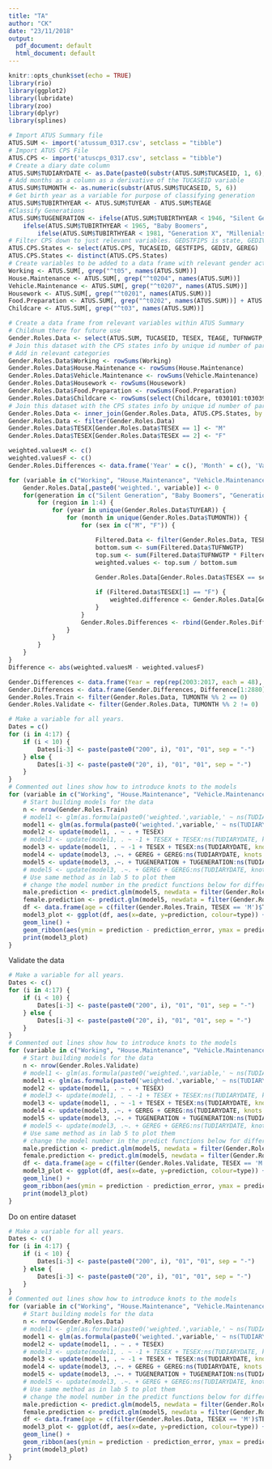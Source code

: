 ```yaml
---
title: "TA"
author: "CK"
date: "23/11/2018"
output:
  pdf_document: default
  html_document: default
---
```


```r
knitr::opts_chunk$set(echo = TRUE)
library(rio)
library(ggplot2)
library(lubridate)
library(zoo)
library(dplyr)
library(splines)
```

```r
# Import ATUS Summary file
ATUS.SUM <- import('atussum_0317.csv', setclass = "tibble")
# Import ATUS CPS File
ATUS.CPS <- import('atuscps_0317.csv', setclass = "tibble")
# Create a diary date column
ATUS.SUM$TUDIARYDATE <- as.Date(paste0(substr(ATUS.SUM$TUCASEID, 1, 6), '01'), "%Y%m%d")
# Add months as a column as a derivative of the TUCASEID variable
ATUS.SUM$TUMONTH <- as.numeric(substr(ATUS.SUM$TUCASEID, 5, 6))
# Get birth year as a variable for purpose of classifying generation
ATUS.SUM$TUBIRTHYEAR <- ATUS.SUM$TUYEAR - ATUS.SUM$TEAGE
#Classify Generations
ATUS.SUM$TUGENERATION <- ifelse(ATUS.SUM$TUBIRTHYEAR < 1946, "Silent Generation", 
    ifelse(ATUS.SUM$TUBIRTHYEAR < 1965, "Baby Boomers",
        ifelse(ATUS.SUM$TUBIRTHYEAR < 1981, "Generation X", "Millenials")))
# Filter CPS down to just relevant variables. GEDSTFIPS is state, GEDIV is division and GEREG is region
ATUS.CPS.States <- select(ATUS.CPS, TUCASEID, GESTFIPS, GEDIV, GEREG)
ATUS.CPS.States <- distinct(ATUS.CPS.States)
# Create variables to be added to a data frame with relevant gender activities 
Working <- ATUS.SUM[, grep("^t05", names(ATUS.SUM))]
House.Maintenance <- ATUS.SUM[, grep("^t0204", names(ATUS.SUM))]
Vehicle.Maintenance <- ATUS.SUM[, grep("^t0207", names(ATUS.SUM))]
Housework <- ATUS.SUM[, grep("^t0201", names(ATUS.SUM))]
Food.Preparation <- ATUS.SUM[, grep("^t0202", names(ATUS.SUM))] + ATUS.SUM$t070101 + ATUS.SUM$t070103
Childcare <- ATUS.SUM[, grep("^t03", names(ATUS.SUM))]
```

```r
# Create a data frame from relevant variables within ATUS Summary
# Childnum there for future use
Gender.Roles.Data <- select(ATUS.SUM, TUCASEID, TESEX, TEAGE, TUFNWGTP, TUYEAR, TRCHILDNUM, TUMONTH, TUDIARYDATE, TUGENERATION)
# Join this dataset with the CPS states info by unique id number of particiapnt
# Add in relevant categories
Gender.Roles.Data$Working <- rowSums(Working)
Gender.Roles.Data$House.Maintenance <- rowSums(House.Maintenance)
Gender.Roles.Data$Vehicle.Maintenance <- rowSums(Vehicle.Maintenance)
Gender.Roles.Data$Housework <- rowSums(Housework)
Gender.Roles.Data$Food.Preparation <- rowSums(Food.Preparation)
Gender.Roles.Data$Childcare <- rowSums(select(Childcare, t030101:t030399))
# Join this dataset with the CPS states info by unique id number of particiapnt
Gender.Roles.Data <- inner_join(Gender.Roles.Data, ATUS.CPS.States, by = 'TUCASEID')
Gender.Roles.Data <- filter(Gender.Roles.Data)
Gender.Roles.Data$TESEX[Gender.Roles.Data$TESEX == 1] <- "M"
Gender.Roles.Data$TESEX[Gender.Roles.Data$TESEX == 2] <- "F"
```

```r
weighted.valuesM <- c()
weighted.valuesF <- c()
Gender.Roles.Differences <- data.frame('Year' = c(), 'Month' = c(), 'Variable' = c(), 'Generation' = c(), 'Region' = c(), 'Difference' = c())

for (variable in c("Working", "House.Maintenance", "Vehicle.Maintenance", "Housework", "Food.Preparation", "Childcare")) {
    Gender.Roles.Data[,paste0('weighted.', variable)] <- 0
    for(generation in c("Silent Generation", "Baby Boomers", "Generation X", "Millenials")) {
        for (region in 1:4) {
            for (year in unique(Gender.Roles.Data$TUYEAR)) {
                for (month in unique(Gender.Roles.Data$TUMONTH)) {
                    for (sex in c("M", "F")) {

                        Filtered.Data <- filter(Gender.Roles.Data, TESEX == sex, TUYEAR == year, TUMONTH == month, GEREG == region, TUGENERATION == generation)
                        bottom.sum <- sum(Filtered.Data$TUFNWGTP)
                        top.sum <- sum(Filtered.Data$TUFNWGTP * Filtered.Data[,variable])
                        weighted.values <- top.sum / bottom.sum
            
                        Gender.Roles.Data[Gender.Roles.Data$TESEX == sex & Gender.Roles.Data$TUYEAR == year & Gender.Roles.Data$TUMONTH == month & Gender.Roles.Data$GEREG == region & Gender.Roles.Data$TUGENERATION == generation, paste0('weighted.', variable)] <- weighted.values

                        if (Filtered.Data$TESEX[1] == "F") {
                            weighted.difference <- Gender.Roles.Data[Gender.Roles.Data$TESEX == 'M' & Gender.Roles.Data$TUYEAR == year & Gender.Roles.Data$TUMONTH == month & Gender.Roles.Data$GEREG == region & Gender.Roles.Data$TUGENERATION == generation, paste0('weighted.', variable)] - weighted.values
                        }
                    }
                    Gender.Roles.Differences <- rbind(Gender.Roles.Differences, data.frame('Year' = year, 'Month' = month, 'Variable' = variable, 'Generation' = generation, 'Region' = region, 'Difference' = weighted.difference))
                }
            }
        }
    }
}
Difference <- abs(weighted.valuesM - weighted.valuesF)
```

```r
Gender.Differences <- data.frame(Year = rep(rep(2003:2017, each = 48), 4), Month = rep(rep(1:12, each = 4), 60), Region = rep(rep(1:4, each = 720), 4), Generation = rep(c("Silent Generation", "Baby Boomers", "Generation X", "Millenials"), 720))
Gender.Differences <- data.frame(Gender.Differences, Difference[1:2880], Difference[2881:5760], Difference[5761:8640], Difference[8641:11520], Difference[11521:14400], Difference[14401:17280])
Gender.Roles.Train <- filter(Gender.Roles.Data, TUMONTH %% 2 == 0)
Gender.Roles.Validate <- filter(Gender.Roles.Data, TUMONTH %% 2 != 0)
```

```r
# Make a variable for all years. 
Dates = c()
for (i in 4:17) {
    if (i < 10) {
        Dates[i-3] <- paste(paste0("200", i), "01", "01", sep = "-")
    } else {
        Dates[i-3] <- paste(paste0("20", i), "01", "01", sep = "-")
    }
}
# Commented out lines show how to introduce knots to the models
for (variable in c("Working", "House.Maintenance", "Vehicle.Maintenance", "Housework", "Food.Preparation", "Childcare")) {
    # Start building models for the data
    n <- nrow(Gender.Roles.Train)
    # model1 <- glm(as.formula(paste0('weighted.',variable,' ~ ns(TUDIARYDATE, knots = (c(as.Date("2006-01-01"), as.Date("2009-01-01"), as.Date("2012-01-01"), as.Date("2015-01-01"))))')), data = Gender.Roles.Train, family = quasi(link = "log", variance = "mu^2"), mustart = rep(10, n))
    model1 <- glm(as.formula(paste0('weighted.',variable,' ~ ns(TUDIARYDATE)')), data = Gender.Roles.Train, family = quasi(link = "log", variance = "mu^2"), mustart = rep(10, n))
    model2 <- update(model1, . ~ . + TESEX)
    # model3 <- update(model1, . ~ -1 + TESEX + TESEX:ns(TUDIARYDATE, knots = (c(as.Date('2006-01-01'), as.Date('2009-01-01'), as.Date('2012-01-01'), as.Date('2015-01-01')))))
    model3 <- update(model1, . ~ -1 + TESEX + TESEX:ns(TUDIARYDATE, knots = c(as.Date(Dates))))
    model4 <- update(model3, .~. + GEREG + GEREG:ns(TUDIARYDATE, knots = c(as.Date(Dates))))
    model5 <- update(model3, .~. + TUGENERATION + TUGENERATION:ns(TUDIARYDATE, knots = c(as.Date(Dates))))
    # model5 <- update(model3, .~. + GEREG + GEREG:ns(TUDIARYDATE, knots = c(as.Date(Dates))))
    # Use same method as in lab 5 to plot them
    # change the model number in the predict functions below for different models
    male.prediction <- predict.glm(model5, newdata = filter(Gender.Roles.Train, TESEX == 'M'), se = TRUE, type = "response")
    female.prediction <- predict.glm(model5, newdata = filter(Gender.Roles.Train, TESEX == 'F'), se = TRUE, type = "response")
    df <- data.frame(age = c(filter(Gender.Roles.Train, TESEX == 'M')$TEAGE, filter(Gender.Roles.Train, TESEX == 'F')$TEAGE), prediction = c(male.prediction$fit, female.prediction$fit), date = c(filter(Gender.Roles.Train, TESEX == 'M')$TUDIARYDATE, filter(Gender.Roles.Train, TESEX == 'F')$TUDIARYDATE), prediction_error = c(1.96*male.prediction$se.fit, 2*female.prediction$se.fit), type = c(filter(Gender.Roles.Train, TESEX == 'M')$TESEX, filter(Gender.Roles.Train, TESEX == 'F')$TESEX), region = c(filter(Gender.Roles.Train, TESEX == 'M')$GEREG, filter(Gender.Roles.Train, TESEX == 'F')$GEREG), generation = c(filter(Gender.Roles.Train, TESEX == "M")$TUGENERATION, filter(Gender.Roles.Train, TESEX == "F")$TUGENERATION))
    model3_plot <- ggplot(df, aes(x=date, y=prediction, colour=type)) + 
    geom_line() + 
    geom_ribbon(aes(ymin = prediction - prediction_error, ymax = prediction + prediction_error), alpha = 0.2, linetype = 0) + facet_wrap(~generation) + labs(x = "Year", y = paste("Predicted",variable), title = paste("Trends in", tolower(gsub("[.]", " ", variable)), "for each generation"), caption = "Data Source: ATUS Survey") 
    print(model3_plot)
}
```
Validate the data

```r
# Make a variable for all years. 
Dates <- c()
for (i in 4:17) {
    if (i < 10) {
        Dates[i-3] <- paste(paste0("200", i), "01", "01", sep = "-")
    } else {
        Dates[i-3] <- paste(paste0("20", i), "01", "01", sep = "-")
    }
}
# Commented out lines show how to introduce knots to the models
for (variable in c("Working", "House.Maintenance", "Vehicle.Maintenance", "Housework", "Food.Preparation", "Childcare")) {
    # Start building models for the data
    n <- nrow(Gender.Roles.Validate)
    # model1 <- glm(as.formula(paste0('weighted.',variable,' ~ ns(TUDIARYDATE, knots = (c(as.Date("2006-01-01"), as.Date("2009-01-01"), as.Date("2012-01-01"), as.Date("2015-01-01"))))')), data = Gender.Roles.Validate, family = quasi(link = "log", variance = "mu^2"), mustart = rep(10, n))
    model1 <- glm(as.formula(paste0('weighted.',variable,' ~ ns(TUDIARYDATE)')), data = Gender.Roles.Validate, family = quasi(link = "log", variance = "mu^2"), mustart = rep(10, n))
    model2 <- update(model1, . ~ . + TESEX)
    # model3 <- update(model1, . ~ -1 + TESEX + TESEX:ns(TUDIARYDATE, knots = (c(as.Date('2006-01-01'), as.Date('2009-01-01'), as.Date('2012-01-01'), as.Date('2015-01-01')))))
    model3 <- update(model1, . ~ -1 + TESEX + TESEX:ns(TUDIARYDATE, knots = c(as.Date(Dates))))
    model4 <- update(model3, .~. + GEREG + GEREG:ns(TUDIARYDATE, knots = c(as.Date(Dates))))
    model5 <- update(model3, .~. + TUGENERATION + TUGENERATION:ns(TUDIARYDATE, knots = c(as.Date(Dates))))
    # model5 <- update(model3, .~. + GEREG + GEREG:ns(TUDIARYDATE, knots = c(as.Date(Dates))))
    # Use same method as in lab 5 to plot them
    # change the model number in the predict functions below for different models
    male.prediction <- predict.glm(model5, newdata = filter(Gender.Roles.Validate, TESEX == 'M'), se = TRUE, type = "response")
    female.prediction <- predict.glm(model5, newdata = filter(Gender.Roles.Validate, TESEX == 'F'), se = TRUE, type = "response")
    df <- data.frame(age = c(filter(Gender.Roles.Validate, TESEX == 'M')$TEAGE, filter(Gender.Roles.Validate, TESEX == 'F')$TEAGE), prediction = c(male.prediction$fit, female.prediction$fit), date = c(filter(Gender.Roles.Validate, TESEX == 'M')$TUDIARYDATE, filter(Gender.Roles.Validate, TESEX == 'F')$TUDIARYDATE), prediction_error = c(1.96*male.prediction$se.fit, 2*female.prediction$se.fit), type = c(filter(Gender.Roles.Validate, TESEX == 'M')$TESEX, filter(Gender.Roles.Validate, TESEX == 'F')$TESEX), region = c(filter(Gender.Roles.Validate, TESEX == 'M')$GEREG, filter(Gender.Roles.Validate, TESEX == 'F')$GEREG), generation = c(filter(Gender.Roles.Validate, TESEX == "M")$TUGENERATION, filter(Gender.Roles.Validate, TESEX == "F")$TUGENERATION))
    model3_plot <- ggplot(df, aes(x=date, y=prediction, colour=type)) + 
    geom_line() + 
    geom_ribbon(aes(ymin = prediction - prediction_error, ymax = prediction + prediction_error), alpha = 0.2, linetype = 0) + facet_wrap(~generation) + labs(x = "Year", y = paste("Predicted",variable), title = paste("Trends in", tolower(gsub("[.]", " ", variable)), "for each generation"), caption = "Data Source: ATUS Survey") 
    print(model3_plot)
}
```
Do on entire dataset

```r
# Make a variable for all years. 
Dates <- c()
for (i in 4:17) {
    if (i < 10) {
        Dates[i-3] <- paste(paste0("200", i), "01", "01", sep = "-")
    } else {
        Dates[i-3] <- paste(paste0("20", i), "01", "01", sep = "-")
    }
}
# Commented out lines show how to introduce knots to the models
for (variable in c("Working", "House.Maintenance", "Vehicle.Maintenance", "Housework", "Food.Preparation", "Childcare")) {
    # Start building models for the data
    n <- nrow(Gender.Roles.Data)
    # model1 <- glm(as.formula(paste0('weighted.',variable,' ~ ns(TUDIARYDATE, knots = (c(as.Date("2006-01-01"), as.Date("2009-01-01"), as.Date("2012-01-01"), as.Date("2015-01-01"))))')), data = Gender.Roles.Data, family = quasi(link = "log", variance = "mu^2"), mustart = rep(10, n))
    model1 <- glm(as.formula(paste0('weighted.',variable,' ~ ns(TUDIARYDATE)')), data = Gender.Roles.Data, family = quasi(link = "log", variance = "mu^2"), mustart = rep(10, n))
    model2 <- update(model1, . ~ . + TESEX)
    # model3 <- update(model1, . ~ -1 + TESEX + TESEX:ns(TUDIARYDATE, knots = (c(as.Date('2006-01-01'), as.Date('2009-01-01'), as.Date('2012-01-01'), as.Date('2015-01-01')))))
    model3 <- update(model1, . ~ -1 + TESEX + TESEX:ns(TUDIARYDATE, knots = c(as.Date(Dates))))
    model4 <- update(model3, .~. + GEREG + GEREG:ns(TUDIARYDATE, knots = c(as.Date(Dates))))
    model5 <- update(model3, .~. + TUGENERATION + TUGENERATION:ns(TUDIARYDATE, knots = c(as.Date(Dates))))
    # model5 <- update(model3, .~. + GEREG + GEREG:ns(TUDIARYDATE, knots = c(as.Date(Dates))))
    # Use same method as in lab 5 to plot them
    # change the model number in the predict functions below for different models
    male.prediction <- predict.glm(model5, newdata = filter(Gender.Roles.Data, TESEX == 'M'), se = TRUE, type = "response")
    female.prediction <- predict.glm(model5, newdata = filter(Gender.Roles.Data, TESEX == 'F'), se = TRUE, type = "response")
    df <- data.frame(age = c(filter(Gender.Roles.Data, TESEX == 'M')$TEAGE, filter(Gender.Roles.Data, TESEX == 'F')$TEAGE), prediction = c(male.prediction$fit, female.prediction$fit), date = c(filter(Gender.Roles.Data, TESEX == 'M')$TUDIARYDATE, filter(Gender.Roles.Data, TESEX == 'F')$TUDIARYDATE), prediction_error = c(1.96*male.prediction$se.fit, 2*female.prediction$se.fit), type = c(filter(Gender.Roles.Data, TESEX == 'M')$TESEX, filter(Gender.Roles.Data, TESEX == 'F')$TESEX), region = c(filter(Gender.Roles.Data, TESEX == 'M')$GEREG, filter(Gender.Roles.Data, TESEX == 'F')$GEREG), generation = c(filter(Gender.Roles.Data, TESEX == "M")$TUGENERATION, filter(Gender.Roles.Data, TESEX == "F")$TUGENERATION))
    model3_plot <- ggplot(df, aes(x=date, y=prediction, colour=type)) + 
    geom_line() + 
    geom_ribbon(aes(ymin = prediction - prediction_error, ymax = prediction + prediction_error), alpha = 0.2, linetype = 0) + facet_wrap(~generation) + labs(x = "Year", y = paste("Predicted",variable), title = paste("Trends in", tolower(gsub("[.]", " ", variable)), "for each generation"), caption = "Data Source: ATUS Survey") 
    print(model3_plot)
}
```


